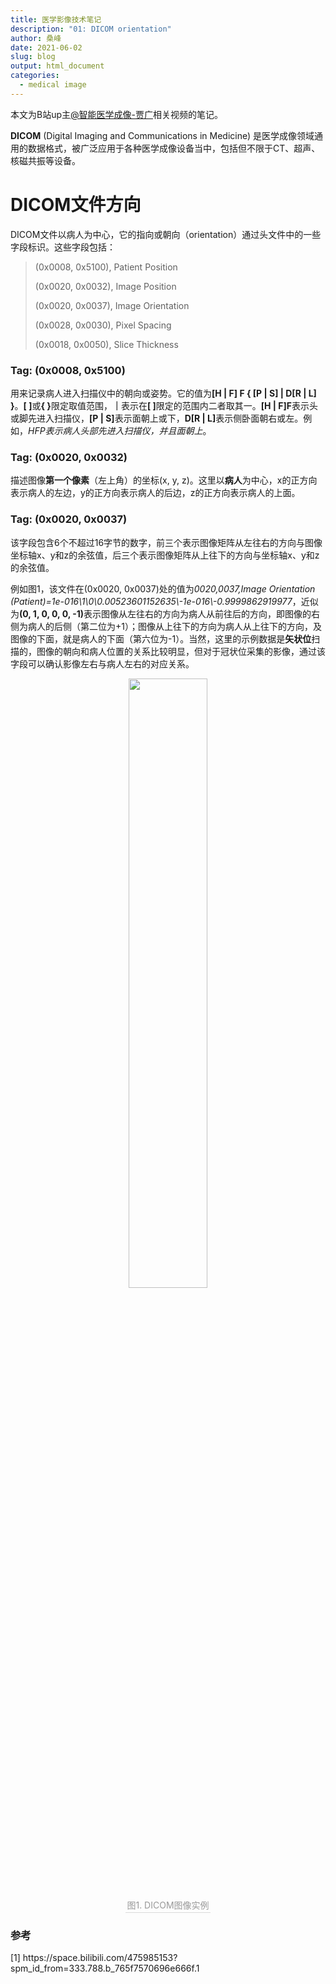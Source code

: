 ```yaml
---
title: 医学影像技术笔记
description: "01: DICOM orientation"
author: 桑峰
date: 2021-06-02
slug: blog
output: html_document
categories:
  - medical image
---
```


本文为B站up主[@智能医学成像-贾广](https://space.bilibili.com/475985153?spm_id_from=333.788.b_765f7570696e666f.1)相关视频的笔记。

**DICOM** (Digital Imaging and Communications in Medicine) 是医学成像领域通用的数据格式，被广泛应用于各种医学成像设备当中，包括但不限于CT、超声、核磁共振等设备。

# DICOM文件方向

DICOM文件以病人为中心，它的指向或朝向（orientation）通过头文件中的一些字段标识。这些字段包括：

> (0x0008, 0x5100), Patient Position
>
> (0x0020, 0x0032), Image Position
> 
> (0x0020, 0x0037), Image Orientation
>
> (0x0028, 0x0030), Pixel Spacing
> 
> (0x0018, 0x0050), Slice Thickness

### Tag: (0x0008, 0x5100)

用来记录病人进入扫描仪中的朝向或姿势。它的值为**[H | F] F { [P | S] | D[R | L] }**。**[ ]**或**{ }**限定取值范围，**｜**表示在**[ ]**限定的范围内二者取其一。**[H | F]F**表示头或脚先进入扫描仪，**[P | S]**表示面朝上或下，**D[R | L]**表示侧卧面朝右或左。例如，*HFP表示病人头部先进入扫描仪，并且面朝上*。

### Tag: (0x0020, 0x0032)

描述图像**第一个像素**（左上角）的坐标(x, y, z)。这里以**病人**为中心，x的正方向表示病人的左边，y的正方向表示病人的后边，z的正方向表示病人的上面。

### Tag: (0x0020, 0x0037)

该字段包含6个不超过16字节的数字，前三个表示图像矩阵从左往右的方向与图像坐标轴x、y和z的余弦值，后三个表示图像矩阵从上往下的方向与坐标轴x、y和z的余弦值。

例如图1，该文件在(0x0020, 0x0037)处的值为*0020,0037,Image Orientation (Patient)=1e-016\\1\\0\\0.00523601152635\\-1e-016\\-0.9999862919977*，近似为**(0, 1, 0, 0, 0, -1)**表示图像从左往右的方向为病人从前往后的方向，即图像的右侧为病人的后侧（第二位为+1）；图像从上往下的方向为病人从上往下的方向，及图像的下面，就是病人的下面（第六位为-1）。当然，这里的示例数据是**矢状位**扫描的，图像的朝向和病人位置的关系比较明显，但对于冠状位采集的影像，通过该字段可以确认影像左右与病人左右的对应关系。


<center>
    <img style="width:50%;" 
    src="./img/Snipaste_2021-06-02_20-53-02.png">
    <br>
    <div style="color:orange; border-bottom: 1px solid #d9d9d9;
    display: inline-block;
    color: #999;
    padding: 2px;">图1. DICOM图像实例</div>
</center>


### 参考

[1] https://space.bilibili.com/475985153?spm_id_from=333.788.b_765f7570696e666f.1